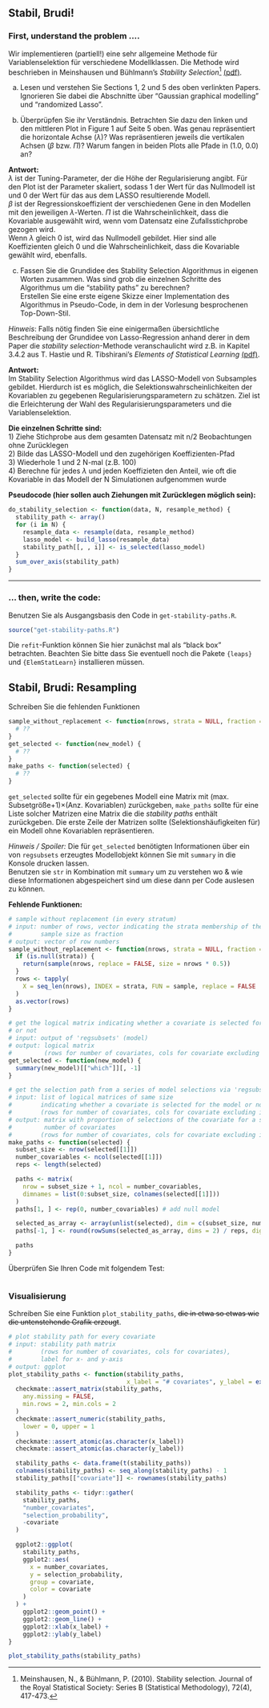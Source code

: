 ## Stabil, Brudi!

### First, understand the problem ....

Wir implementieren (partiell!) eine sehr allgemeine Methode für Variablenselektion  für verschiedene Modellklassen. Die Methode wird beschrieben in Meinshausen und Bühlmann's *Stability Selection*^[Meinshausen, N., & Bühlmann, P. (2010). Stability selection. Journal of the Royal Statistical Society: Series B (Statistical Methodology), 72(4), 417-473.] [(pdf)](http://stat.ethz.ch/~nicolai/stability.pdf). 

a)  Lesen und verstehen Sie Sections 1, 2 und 5 des oben verlinkten Papers. Ignorieren Sie dabei die Abschnitte über "Gaussian graphical modelling" und "randomized Lasso". 

b) Überprüpfen Sie ihr Verständnis. Betrachten Sie dazu den linken und den mittleren Plot in Figure 1 auf Seite 5 oben. 
Was genau repräsentiert die horizontale Achse ($\lambda$)? Was repräsentieren jeweils die vertikalen Achsen ($\beta$ bzw. $\Pi$)?  Warum fangen in beiden Plots alle Pfade in (1.0, 0.0) an?

**Antwort:**  
$\lambda$ ist der Tuning-Parameter, der die Höhe der Regularisierung angibt. Für den Plot
ist der Parameter skaliert, sodass 1 der Wert für das Nullmodell ist und 0 der Wert
für das aus dem LASSO resultierende Modell.  
$\beta$ ist der Regressionskoeffizient der verschiedenen Gene in den Modellen
mit den jeweiligen $\lambda$-Werten. $\Pi$ ist die Wahrscheinlichkeit, dass
die Kovariable ausgewählt wird, wenn vom Datensatz eine Zufallsstichprobe gezogen wird.  
Wenn $\lambda$ gleich 0 ist, wird das Nullmodell gebildet. Hier sind alle Koeffizienten
gleich 0 und die Wahrscheinlichkeit, dass die Kovariable gewählt wird, ebenfalls.

c) Fassen Sie die Grundidee des Stability Selection Algorithmus in eigenen Worten zusammen. Was sind grob die einzelnen Schritte des Algorithmus um die "stability paths" zu berechnen?  
Erstellen Sie eine erste eigene Skizze einer Implementation des Algorithmus in Pseudo-Code, in dem in der Vorlesung besprochenen Top-Down-Stil. 

*Hinweis*: Falls nötig finden Sie eine einigermaßen übersichtliche Beschreibung der Grundidee von Lasso-Regression anhand derer in dem Paper die *stability selection*-Methode veranschaulicht wird z.B. in Kapitel 3.4.2 aus T. Hastie und R. Tibshirani's *Elements of Statistical Learning* [(pdf)](http://statweb.stanford.edu/~tibs/ElemStatLearn/).

**Antwort:**  
Im Stability Selection Algorithmus wird das LASSO-Modell von Subsamples gebildet. Hierdurch
ist es möglich, die Selektionswahrscheinlichkeiten der Kovariablen zu gegebenen
Regularisierungsparametern zu schätzen. Ziel ist die Erleichterung der Wahl des 
Regularisierungsparameters und die Variablenselektion.  

**Die einzelnen Schritte sind:**  
1) Ziehe Stichprobe aus dem gesamten Datensatz mit n/2 Beobachtungen ohne Zurücklegen  
2) Bilde das LASSO-Modell und den zugehörigen Koeffizienten-Pfad  
3) Wiederhole 1 und 2 N-mal (z.B. 100)  
4) Berechne für jedes $\lambda$ und jeden Koeffizieten den Anteil, wie oft
die Kovariable in das Modell der N Simulationen aufgenommen wurde   

**Pseudocode (hier sollen auch Ziehungen mit Zurücklegen möglich sein):**
```r
do_stability_selection <- function(data, N, resample_method) {
  stability_path <- array()
  for (i in N) {
    resample_data <- resample(data, resample_method)
    lasso_model <- build_lasso(resample_data)
    stability_path[[, , i]] <- is_selected(lasso_model)
  }
  sum_over_axis(stability_path)
}
```

--------------------------

### ... then, write the code:

Benutzen Sie als Ausgangsbasis den Code in `get-stability-paths.R`. 
```r
source("get-stability-paths.R")
```
Die `refit`-Funktion können Sie hier zunächst mal als "black box" betrachten.
Beachten Sie bitte dass Sie eventuell noch die Pakete `{leaps}` und `{ElemStatLearn}` installieren müssen.

## Stabil, Brudi: Resampling

Schreiben Sie die fehlenden Funktionen 
```r
sample_without_replacement <- function(nrows, strata = NULL, fraction = 0.5) {
  # ??
}
get_selected <- function(new_model) {
  # ??
}
make_paths <- function(selected) {
  # ??
}
```
`get_selected` sollte für ein gegebenes Modell eine Matrix mit (max. Subsetgröße+1)$\times$(Anz. Kovariablen)
zurückgeben, `make_paths` sollte für eine Liste solcher Matrizen eine Matrix die die *stability paths* enthält zurückgeben. Die erste Zeile der Matrizen sollte (Selektionshäufigkeiten für) 
ein Modell ohne Kovariablen repräsentieren. 

*Hinweis / Spoiler:* Die für `get_selected` benötigten Informationen über ein von `regsubsets` erzeugtes Modellobjekt können Sie mit `summary` in die Konsole drucken lassen.  
Benutzen sie `str` in Kombination mit `summary` um zu verstehen wo & wie diese Informationen abgespeichert sind um diese dann per Code auslesen zu können.

**Fehlende Funktionen:**
```r
# sample without replacement (in every stratum)
# input: number of rows, vector indicating the strata membership of the rows,
#        sample size as fraction
# output: vector of row numbers
sample_without_replacement <- function(nrows, strata = NULL, fraction = 0.5) {
  if (is.null(strata)) {
    return(sample(nrows, replace = FALSE, size = nrows * 0.5))
  }
  rows <- tapply(
    X = seq_len(nrows), INDEX = strata, FUN = sample, replace = FALSE
  )
  as.vector(rows)
}

# get the logical matrix indicating whether a covariate is selected for the model
# or not
# input: output of 'regsubsets' (model)
# output: logical matrix
#         (rows for number of covariates, cols for covariate excluding intercept)
get_selected <- function(new_model) {
  summary(new_model)[["which"]][, -1]
}

# get the selection path from a series of model selections via 'regsubsets'
# input: list of logical matrices of same size
#        indicating whether a covariate is selected for the model or not
#        (rows for number of covariates, cols for covariate excluding intercept)
# output: matrix with proportion of selections of the covariate for a specific
#         number of covariates
#        (rows for number of covariates, cols for covariate excluding intercept)
make_paths <- function(selected) {
  subset_size <- nrow(selected[[1]])
  number_covariables <- ncol(selected[[1]])
  reps <- length(selected)

  paths <- matrix(
    nrow = subset_size + 1, ncol = number_covariables,
    dimnames = list(0:subset_size, colnames(selected[[1]]))
  )
  paths[1, ] <- rep(0, number_covariables) # add null model

  selected_as_array <- array(unlist(selected), dim = c(subset_size, number_covariables, reps))
  paths[-1, ] <- round(rowSums(selected_as_array, dims = 2) / reps, digits = 3)

  paths
}
```

Überprüfen Sie Ihren Code mit folgendem Test:
```r
```

### Visualisierung

Schreiben Sie eine Funktion `plot_stability_paths`, ~~die in etwa so etwas wie 
die untenstehende Grafik erzeugt~~. 

```r
# plot stability path for every covariate
# input: stability path matrix 
#        (rows for number of covariates, cols for covariates),
#        label for x- and y-axis
# output: ggplot
plot_stability_paths <- function(stability_paths,
                                 x_label = "# covariates", y_label = expression(Pi)) {
  checkmate::assert_matrix(stability_paths,
    any.missing = FALSE,
    min.rows = 2, min.cols = 2
  )
  checkmate::assert_numeric(stability_paths,
    lower = 0, upper = 1
  )
  checkmate::assert_atomic(as.character(x_label))
  checkmate::assert_atomic(as.character(y_label))

  stability_paths <- data.frame(t(stability_paths))
  colnames(stability_paths) <- seq_along(stability_paths) - 1
  stability_paths[["covariate"]] <- rownames(stability_paths)

  stability_paths <- tidyr::gather(
    stability_paths,
    "number_covariates",
    "selection_probability",
    -covariate
  )

  ggplot2::ggplot(
    stability_paths,
    ggplot2::aes(
      x = number_covariates,
      y = selection_probability,
      group = covariate,
      color = covariate
    )
  ) +
    ggplot2::geom_point() +
    ggplot2::geom_line() +
    ggplot2::xlab(x_label) +
    ggplot2::ylab(y_label)
}

plot_stability_paths(stability_paths)
```
